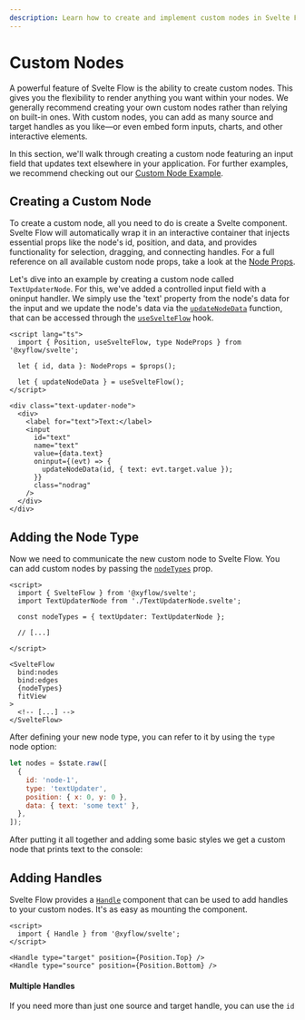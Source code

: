 ```yaml
---
description: Learn how to create and implement custom nodes in Svelte Flow. This guide covers node component creation, handle management, positioning, and utility classes for building interactive and flexible flow diagrams.
---
```



# Custom Nodes

A powerful feature of Svelte Flow is the ability to create custom nodes. This gives you the flexibility to render anything you want within your nodes. We generally recommend creating your own custom nodes rather than relying on built-in ones. With custom nodes, you can add as many source and target handles as you like—or even embed form inputs, charts, and other interactive elements.

In this section, we'll walk through creating a custom node featuring an input field that updates text elsewhere in your application. For further examples, we recommend checking out our [Custom Node Example](/examples/nodes/custom-node).

## Creating a Custom Node

To create a custom node, all you need to do is create a Svelte component. Svelte Flow will automatically wrap it in an interactive container that injects essential props like the node's id, position, and data, and provides functionality for selection, dragging, and connecting handles. For a full reference on all available custom node props, take a look at the [Node Props](/api-reference/types/node-props).

Let's dive into an example by creating a custom node called `TextUpdaterNode`. For this, we've added a controlled input field with a oninput handler. We simply use the 'text' property from the node's data for the input and we update the node's data via the [`updateNodeData`](/api-reference/hooks/use-svelte-flow#update-node-data) function, that can be accessed through the [`useSvelteFlow`](/api-reference/hooks/use-svelte-flow) hook.

```svelte filename="TextUpdaterNode.svelte"
<script lang="ts">
  import { Position, useSvelteFlow, type NodeProps } from '@xyflow/svelte';

  let { id, data }: NodeProps = $props();

  let { updateNodeData } = useSvelteFlow();
</script>

<div class="text-updater-node">
  <div>
    <label for="text">Text:</label>
    <input
      id="text"
      name="text"
      value={data.text}
      oninput={(evt) => {
        updateNodeData(id, { text: evt.target.value });
      }}
      class="nodrag"
    />
  </div>
</div>
```

## Adding the Node Type

Now we need to communicate the new custom node to Svelte Flow. You can add custom nodes by passing the [`nodeTypes`](/api-reference/svelte-flow#node-types) prop.

```svelte filename="App.svelte"
<script>
  import { SvelteFlow } from '@xyflow/svelte';
  import TextUpdaterNode from './TextUpdaterNode.svelte';

  const nodeTypes = { textUpdater: TextUpdaterNode };

  // [...]

</script>

<SvelteFlow
  bind:nodes
  bind:edges
  {nodeTypes}
  fitView
>
  <!-- [...] -->
</SvelteFlow>
```

After defining your new node type, you can refer to it by using the `type` node option:

```js
let nodes = $state.raw([
  {
    id: 'node-1',
    type: 'textUpdater',
    position: { x: 0, y: 0 },
    data: { text: 'some text' },
  },
]);
```

After putting it all together and adding some basic styles we get a custom node that prints text to the console:

<RemoteCodeViewer route="guides/custom-nodes" framework="svelte" />

## Adding Handles

Svelte Flow provides a [`Handle`](/api-reference/components/handle) component that can be used to add handles to your custom nodes. It's as easy as mounting the component.

```svelte filename="CustomNode.svelte" highlight="Handle"
<script>
  import { Handle } from '@xyflow/svelte';
</script>

<Handle type="target" position={Position.Top} />
<Handle type="source" position={Position.Bottom} />
```

#### Multiple Handles

If you need more than just one source and target handle, you can use the `id`

